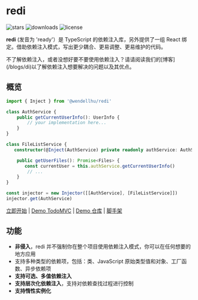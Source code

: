 
# redi

<p className="flex h-6">
  <img
    alt="stars"
    src="https://badgen.net/github/stars/hullis/redi"
    className="inline-block mr-2"
  />
  <img
    alt="downloads"
    src="https://badgen.net/npm/dt/@wendellhu/redi"
    className="inline-block mr-2"
  />
  <img
    alt="license"
    src="https://badgen.net/github/license/hullis/redi"
    className="inline-block mr-2"
  />
</p>


**redi** (发音为 'ready'）是 TypeScript 的依赖注入库，另外提供了一组 React 绑定。借助依赖注入模式，写出更少耦合、更易调整、更易维护的代码。

<Callout>
  不了解依赖注入，或者没想好要不要使用依赖注入？请请阅读我们的[博客](/blogs/di)以了解依赖注入想要解决的问题以及其优点。
</Callout>

## 概览

```typescript 
import { Inject } from '@wendellhu/redi'

class AuthService {
    public getCurrentUserInfo(): UserInfo {
        // your implementation here...
    }
}

class FileListService {
   constructor(@Inject(AuthService) private readonly authService: AuthService) {}

    public getUserFiles(): Promise<Files> {
       const currentUser = this.authService.getCurrentUserInfo()
        // ...
    }
}

const injector = new Injector([[AuthService], [FileListService]])
injector.get(AuthService)
```

[立即开始](/docs/introduction) | [Demo TodoMVC](https://hullis.github.io/redi-todomvc/) | [Demo 仓库](https://github.com/hullis/redi-todomvc) | [脚手架](https://github.com/hullis/redi-starter)

## 功能

- **非侵入**，redi 并不强制你在整个项目使用依赖注入模式，你可以在任何想要的地方应用
- 支持多种类型的依赖项，包括：类、JavaScript 原始类型值和对象、工厂函数、异步依赖项
- **支持可选、多值依赖注入**
- **支持层次化依赖注入**，支持对依赖查找过程进行控制
- **支持惰性实例化**
